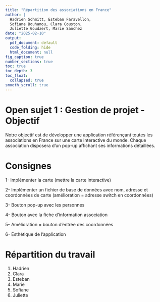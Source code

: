 ```yaml
---
title: "Répartition des associations en France"
author: |
  Hadrien Schmitt, Esteban Faravellon,  
  Sofiane Bouhamou, Clara Couston,  
  Juliette Goudaert, Marie Sanchez
date: "2025-02-10"
output:
  pdf_document: default
  code_folding: hide
  html_document: null
fig_caption: true
number_sections: true
toc: true
toc_depth: 3
toc_float:
  collapsed: true
smooth_scroll: true
---
```


# Open sujet 1 : Gestion de projet - Objectif

Notre objectif est de développer une application référençant toutes les associations en France sur une carte interactive du monde. Chaque association disposera d'un pop-up affichant ses informations détaillées.

# Consignes

1- Implémenter la carte (mettre la carte interactive)

2- Implémenter un fichier de base de données avec nom, adresse et coordonnées de carte (amélioration = adresse switch en coordonnées)

3- Bouton pop-up avec les personnes

4- Bouton avec la fiche d'information association

5- Amélioration = bouton d'entrée des coordonnées

6- Esthétique de l'application

# Répartition du travail

1) Hadrien
2) Clara
3) Esteban
4) Marie
5) Sofiane
6) Juliette